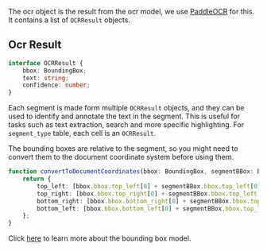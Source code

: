 The ocr object is the result from the ocr model, we use [PaddleOCR](https://github.com/PaddlePaddle/PaddleOCR) for this. 
It contains a list of `OCRResult` objects.

## Ocr Result

```typescript
interface OCRResult {
    bbox: BoundingBox;
    text: string;
    confidence: number;
}
```
Each segment is made form multiple `OCRResult` objects, and they can be used to identify and annotate the text in the segment. 
This is useful for tasks such as text extraction, search and more specific highlighting. 
For `segment_type` table, each cell is an `OCRResult`.

The bounding boxes are relative to the segment, so you might need to convert them to the document coordinate system before using them.

```typescript
function convertToDocumentCoordinates(bbox: BoundingBox, segmentBBox: BoundingBox): BoundingBox {
    return {
        top_left: [bbox.bbox.top_left[0] + segmentBBox.bbox.top_left[0], bbox.bbox.top_left[1] + segmentBBox.bbox.top_left[1]],
        top_right: [bbox.bbox.top_right[0] + segmentBBox.bbox.top_left[0], bbox.bbox.top_right[1] + segmentBBox.bbox.top_left[1]],
        bottom_right: [bbox.bbox.bottom_right[0] + segmentBBox.bbox.top_left[0], bbox.bbox.bottom_right[1] + segmentBBox.bbox.top_left[1]],
        bottom_left: [bbox.bbox.bottom_left[0] + segmentBBox.bbox.top_left[0], bbox.bbox.bottom_left[1] + segmentBBox.bbox.top_left[1]],
    };
}
```

Click [here](/bounding-boxes) to learn more about the bounding box model.
